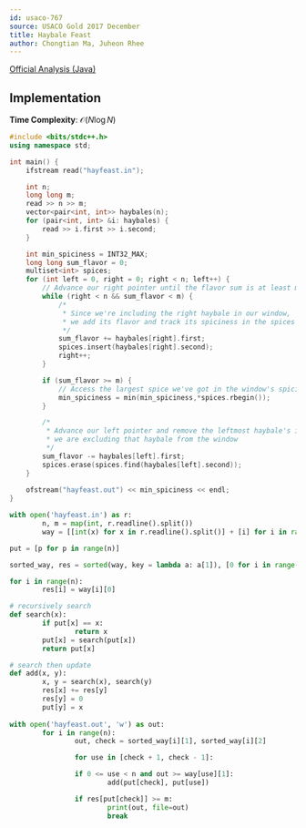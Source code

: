 ```yaml
---
id: usaco-767
source: USACO Gold 2017 December
title: Haybale Feast
author: Chongtian Ma, Juheon Rhee
---
```


[Official Analysis (Java)](http://www.usaco.org/current/data/sol_hayfeast_gold_dec17.html)

## Implementation

**Time Complexity**: $\mathcal{O}(N \log N)$

<LanguageSection>
<CPPSection>

```cpp
#include <bits/stdc++.h>
using namespace std;

int main() {
	ifstream read("hayfeast.in");

	int n;
	long long m;
	read >> n >> m;
	vector<pair<int, int>> haybales(n);
	for (pair<int, int> &i: haybales) {
		read >> i.first >> i.second;
	}

	int min_spiciness = INT32_MAX;
	long long sum_flavor = 0;
	multiset<int> spices;
	for (int left = 0, right = 0; right < n; left++) {
		// Advance our right pointer until the flavor sum is at least m.
		while (right < n && sum_flavor < m) {
			/*
			 * Since we're including the right haybale in our window,
			 * we add its flavor and track its spiciness in the spices multiset
			 */
			sum_flavor += haybales[right].first;
			spices.insert(haybales[right].second);
			right++;
		}

		if (sum_flavor >= m) {
			// Access the largest spice we've got in the window's spiciness.
			min_spiciness = min(min_spiciness,*spices.rbegin());
		}

		/*
		 * Advance our left pointer and remove the leftmost haybale's info since
		 * we are excluding that haybale from the window
		 */
		sum_flavor -= haybales[left].first;
		spices.erase(spices.find(haybales[left].second));
	}
	
	ofstream("hayfeast.out") << min_spiciness << endl;
}
```
</CPPSection>

<PySection>

```py
with open('hayfeast.in') as r:
        n, m = map(int, r.readline().split())
        way = [[int(x) for x in r.readline().split()] + [i] for i in range(n)]

put = [p for p in range(n)]

sorted_way, res = sorted(way, key = lambda a: a[1]), [0 for i in range(n)]

for i in range(n):
        res[i] = way[i][0]

# recursively search
def search(x):
        if put[x] == x:
                return x
        put[x] = search(put[x])
        return put[x]

# search then update
def add(x, y):
        x, y = search(x), search(y)
        res[x] += res[y]
        res[y] = 0
        put[y] = x
        
with open('hayfeast.out', 'w') as out:
        for i in range(n):
                out, check = sorted_way[i][1], sorted_way[i][2]

                for use in [check + 1, check - 1]:

                if 0 <= use < n and out >= way[use][1]:
                        add(put[check], put[use])

                if res[put[check]] >= m: 
                        print(out, file=out)
                        break
```
</PySection>
</LanguageSection>
